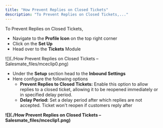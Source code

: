 ```yaml
---
title: "How Prevent Replies on Closed Tickets"
description: "To Prevent Replies on Closed Tickets,..."
---
```


To Prevent Replies on Closed Tickets,

*   Navigate to the **Profile Icon** on the top right corner
*   Click on the **Set Up**
*   Head over to the **Tickets** Module

![](./How Prevent Replies on Closed Tickets – Salesmate_files/mceclip0.png)

*   Under the **Setup** section head to the **Inbound Settings**
*   Here configure the following options
    *   **Prevent Replies to Closed Tickets:** Enable this option to allow replies to a closed ticket, allowing it to be reopened immediately or in specified delay period.
    *   **Delay Period:** Set a delay period after which replies are not accepted. Ticket won't reopen if customers reply after

**![](./How Prevent Replies on Closed Tickets – Salesmate_files/mceclip1.png)**